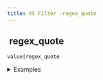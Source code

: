 ```yaml
---
title: XS Filter -regex_quote
---
```


## <img src="../assets/docuBadge (11).png" alt="" data-size="line"> regex\_quote <a href="#xsregex_quote" id="xsregex_quote"></a>

`value|regex_quote`

<details>

<summary>Examples</summary>

```javascript
".*+?^${}()|[]\\"|regex_quote    // Escapes regex special characters
"[test]"|regex_quote            // Returns "\\[test\\]"
```

</details>

